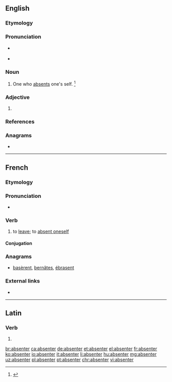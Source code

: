 ==English==

===Etymology===
{{suffix|absent|er|lang=en}}

===Pronunciation===
* {{a|GenAm|noun}} {{IPA|/æbˈsɛn.tɚ/|lang=en}}
* {{a|GenAm|adjective}} {{IPA|/ˈæb.sən.tɚ/|lang=en}}

===Noun===
{{en-noun}}

# One who [[absent]]s one's self. {{defdate|First attested in the late 16<sup>th</sup> century.}}<ref name=SOED>{{R:SOED5|page=8}}</ref>

===Adjective===
{{head|en|adjective comparative form}}

# {{lb|en|rare}} {{en-comparative of|absent}}

===References===
<references/>

===Anagrams===
* {{l|en|base rent}}

----

==French==

===Etymology===
{{suffix|absent|er|lang=fr}}

===Pronunciation===
* {{audio|Fr-absenter.ogg|Audio|lang=fr}}

===Verb===
{{fr-verb|head=s'absenter}}

# {{lb|fr|reflexive}} to [[leave]]; to [[absent#Verb|absent oneself]]

====Conjugation====
{{fr-conj-auto}}

===Anagrams===
* [[basèrent#French|basèrent]], [[bernâtes#French|bernâtes]], [[ébrasent#French|ébrasent]]

===External links===
* {{R:TLFi}}

----

==Latin==

===Verb===
{{la-verb-form|absenter}}

# {{inflection of|absentō||1|s|pres|pasv|subj|lang=la}}

[[br:absenter]]
[[ca:absenter]]
[[de:absenter]]
[[et:absenter]]
[[el:absenter]]
[[fr:absenter]]
[[ko:absenter]]
[[io:absenter]]
[[it:absenter]]
[[li:absenter]]
[[hu:absenter]]
[[mg:absenter]]
[[uz:absenter]]
[[pl:absenter]]
[[pt:absenter]]
[[chr:absenter]]
[[vi:absenter]]